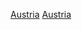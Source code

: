 {{Portal box|體育運動|奥地利}}
{{Year by category
| m = 2
| c = 0
| d = 1
| y = 6
| cat     = 奧地利體育
| sortkey = 體育
| parent  = 各年份奧地利體育
| subcat  = 2016年奥地利
}}

[[Category:2016年各國體育|Austria]]
[[Category:2016年歐洲體育|Austria]]
